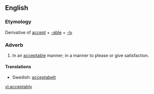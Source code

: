 ==English==
===Etymology===
Derivative of [[accept]] + [[-able]] + [[-ly]]
===Adverb===
#In an [[acceptable]] manner; in a manner to please or give satisfaction.

====Translations====
*Swedish: [[acceptabelt]]

[[vi:acceptably]]